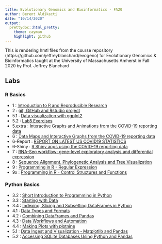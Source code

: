 ```yaml
---
title: Evolutionary Genomics and Bioinformatics - FA20
author: Berent Aldikacti
date: "10/14/2020"
output:
  prettydoc::html_pretty:
    theme: cayman
    highlight: github
---
```


This is rendering hmtl files from the course repository  (https://github.com/jeffreyblanchard/evogeno) for Evolutionary Genomics & Bioinformatics taught at the University of Massachusetts Amherst in Fall 2020 by Prof. Jeffrey Blanchard

## Labs

### R Basics

* 1 : [Introduction to R and Reproducible Research](Lab1_BA.html)
* 2 : [git, GitHub and Rstudio project](Lab2_BA.html)
* 5.1 : [Data visualization with ggplot2](Lab5.1-R_BA.html)
* 5.2 : [Lab5 Exercises](Lab5.2-R_BA.html)
* 5.extra : [Interactive Graphs and Animations from the COVID-19 reporting data](Lab5extra-R_BA.html)
* 6 : [Data Maps and Interactive Graphs from the COVID-19 reporting data](Lab6-R_BA.html)
* 6-Report : [REPORT ON LATEST US COVID19 STATISTICS](Lab6-report-R.html)
* 6-Shiny : [R Shiny apps using the COVID-19 reporting data](https://berent-aldikacti.shinyapps.io/Lab6-Shiny/)
* 7 : [RNA-Seq workflow: gene-level exploratory analysis and differential expression](Lab7_BA.html)
* 8 : [Sequence Alignment, Phylogenetic Analysis and Tree Visualization](Lab8-BA.html)
* 9 : [Programming in R - Regular Expression](Lab9-BA.html)
* 9x : [Programming in R - Control Structures and Functions](Lab9x.html)


### Python Basics
* 3.2 : [Short Introduction to Programming in Python](Lab3-2_BA.html)
* 3.3 : [Starting with Data](Lab3-3-Python_BA.html)
* 3.4 : [Indexing, Slicing and Subsetting DataFrames in Python](Lab3-4-Python_BA.html)
* 4.1 : [Data Types and Formats](Lab4-1-Python_BA.html)
* 4.2 : [Combining DataFrames and Pandas](Lab4-2-Python_BA.html)
* 4.3 : [Data Workflows and Automation](Lab4-3-Python_BA.html)
* 4.4 : [Making Plots with plotnine](Lab4-4-Python_BA.html)
* 5.1 : [Data Ingest and Visualization - Matplotlib and Pandas](Lab5-1-Python_BA.html)
* 5.2 : [Accessing SQLite Databases Using Python and Pandas](Lab5-2-Python_BA.html)

